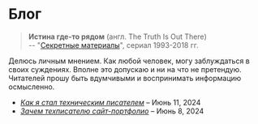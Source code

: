 # Блог

> **Истина где-то рядом** (англ. The Truth Is Out There)  
> -- "[Секретные материалы](https://www.kinopoisk.ru/series/77046/)", сериал 1993-2018 гг.

Делюсь личным мнением. Как любой человек, могу заблуждаться в своих суждениях. Вполне это допускаю и ни на что не претендую. Читателей прошу быть вдумчивыми и воспринимать информацию осмысленно. 

- [*Как я стал техническим писателем*](../blog/kak-ya-stal-tekhnicheskim-pisatelem.mdx) – Июнь 11, 2024
- [*Зачем техписателю сайт-портфолио*](../blog/zachem-tekhpisatelyu-sayt-portfolio.mdx) – Июнь 8, 2024


